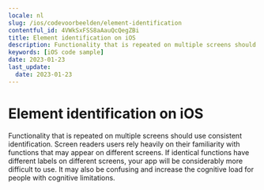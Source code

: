 ```yaml
---
locale: nl
slug: /ios/codevoorbeelden/element-identification
contentful_id: 4VWkSxFSS8aAauQcQegZBi
title: Element identification on iOS
description: Functionality that is repeated on multiple screens should use consistent identification.
keywords: [iOS code sample]
date: 2023-01-23
last_update:
  date: 2023-01-23
---
```


# Element identification on iOS

Functionality that is repeated on multiple screens should use consistent identification. Screen readers users rely heavily on their familiarity with functions that may appear on different screens. If identical functions have different labels on different screens, your app will be considerably more difficult to use. It may also be confusing and increase the cognitive load for people with cognitive limitations.

<CodeSample id="element-identification" locale="nl" platform="ios"/>
